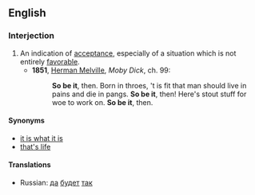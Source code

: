 ==English==

===Interjection===
{{en-intj|pos=[[so]] [[be]] [[it]]}}

# An indication of [[acceptance]], especially of a situation which is not entirely [[favorable]].
#* '''1851''', [[w:Herman Melville|Herman Melville]], ''Moby Dick'', ch. 99:
#*: '''So be it''', then. Born in throes, 't is fit that man should live in pains and die in pangs. '''So be it''', then! Here's stout stuff for woe to work on. '''So be it''', then.

====Synonyms====
* [[it is what it is]]
* [[that's life]]

====Translations====
{{trans-top|so be it}}
* Russian: [[да]] [[будет]] [[так]]
{{trans-mid}}
{{trans-bottom}}